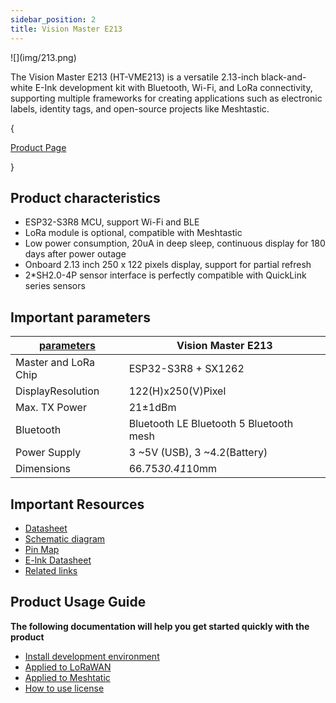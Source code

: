 ```yaml
---
sidebar_position: 2
title: Vision Master E213
---
```




<div style={{ textAlign: 'center' }}>
  ![](img/213.png)
</div>

The Vision Master E213 (HT-VME213) is a versatile 2.13-inch black-and-white E-Ink development kit with Bluetooth, Wi-Fi, and LoRa connectivity, supporting multiple frameworks for creating applications such as electronic labels, identity tags, and open-source projects like Meshtastic.

{<div className={styles.btnContainer}>
  <a href="https://heltec.org/project/vision-master-e213/" className={styles.btnLink1}>
    Product Page
  </a>
</div>}

## Product characteristics

- ESP32-S3R8 MCU, support Wi-Fi and BLE
- LoRa module is optional, compatible with Meshtastic
- Low power consumption, 20uA in deep sleep, continuous display for 180 days after power outage
- Onboard 2.13 inch 250 x 122 pixels display, support for partial refresh
- 2*SH2.0-4P sensor interface is perfectly compatible with QuickLink series sensors


## Important parameters
| [parameters](https://resource.heltec.cn/download/HT-VME213/HT-VME213%20Datasheet.pdf)         | Vision Master E213        |
|--------------------|----------------------------|
|Master and LoRa Chip      |	    ESP32-S3R8 + SX1262                |
|DisplayResolution |    122(H)x250(V)Pixel               |
| Max. TX Power      |   	21±1dBm                 |
| Bluetooth          | 	Bluetooth LE Bluetooth 5 Bluetooth mesh           |
| Power Supply       |  3 ~5V (USB), 3 ~4.2(Battery)   |
| Dimensions         |   	66.75*30.41*10mm   |


## Important Resources
- [Datasheet](https://resource.heltec.cn/download/HT-VME213/HT-VME213%20Datasheet.pdf)
- [Schematic diagram](https://resource.heltec.cn/download/HT-VME213/HT-VME213_Schematic_Diagram_V1.0.pdf)
- [Pin Map](https://resource.heltec.cn/download/HT-VME213/HT-VME213.png)
- [E-lnk Datasheet](https://resource.heltec.cn/download/HT-VME213/LCMEN2R13EFC1.pdf)
- [Related links](https://resource.heltec.cn/download/HT-VME213)

## Product Usage Guide

**The following documentation will help you get started quickly with the product**
- [Install development environment](/docs/devices/open-source-devices/esp32-series/esp32-quick-start?esp32=esp32)
- [Applied to LoRaWAN](/docs/devices/open-source-devices/esp32-series/esp32-quick-start?esp32=lorawan)
- [Applied to Meshtatic](/docs/devices/open-source-devices/esp32-series/esp32-quick-start?esp32=meshtastic)
- [How to use license](docs/devices/general-docs/how_to_use_license)
